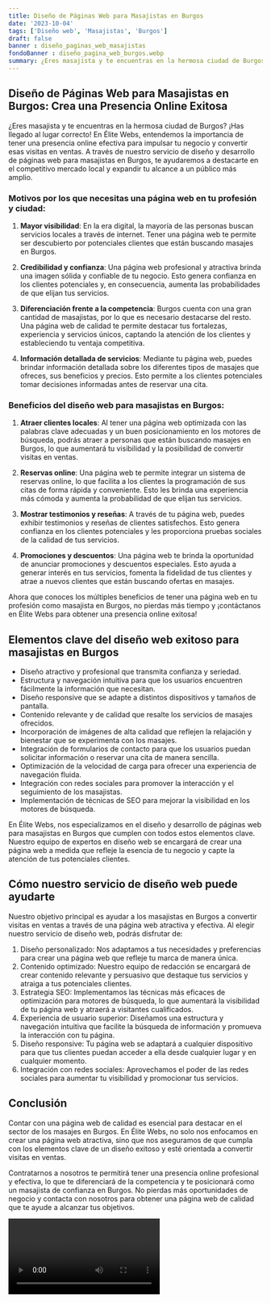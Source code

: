 ```yaml
---
title: Diseño de Páginas Web para Masajistas en Burgos
date: '2023-10-04'
tags: ['Diseño web', 'Masajistas', 'Burgos']
draft: false
banner : diseño_paginas_web_masajistas
fondoBanner : diseño_pagina_web_burgos.webp
summary: ¿Eres masajista y te encuentras en la hermosa ciudad de Burgos? ¡Has llegado al lugar correcto! En Élite Webs, entendemos la importancia de tener una presencia online efectiva para impulsar tu negocio y convertir esas visitas en ventas. A través de nuestro servicio de diseño y desarrollo de páginas web para masajistas en Burgos, te ayudaremos a destacarte en el competitivo mercado local y expandir tu alcance a un público más amplio.
---
```


## Diseño de Páginas Web para Masajistas en Burgos: Crea una Presencia Online Exitosa

¿Eres masajista y te encuentras en la hermosa ciudad de Burgos? ¡Has llegado al lugar correcto! En Élite Webs, entendemos la importancia de tener una presencia online efectiva para impulsar tu negocio y convertir esas visitas en ventas. A través de nuestro servicio de diseño y desarrollo de páginas web para masajistas en Burgos, te ayudaremos a destacarte en el competitivo mercado local y expandir tu alcance a un público más amplio.

### Motivos por los que necesitas una página web en tu profesión y ciudad:

1. **Mayor visibilidad**: En la era digital, la mayoría de las personas buscan servicios locales a través de internet. Tener una página web te permite ser descubierto por potenciales clientes que están buscando masajes en Burgos.

2. **Credibilidad y confianza**: Una página web profesional y atractiva brinda una imagen sólida y confiable de tu negocio. Esto genera confianza en los clientes potenciales y, en consecuencia, aumenta las probabilidades de que elijan tus servicios.

3. **Diferenciación frente a la competencia**: Burgos cuenta con una gran cantidad de masajistas, por lo que es necesario destacarse del resto. Una página web de calidad te permite destacar tus fortalezas, experiencia y servicios únicos, captando la atención de los clientes y estableciendo tu ventaja competitiva.

4. **Información detallada de servicios**: Mediante tu página web, puedes brindar información detallada sobre los diferentes tipos de masajes que ofreces, sus beneficios y precios. Esto permite a los clientes potenciales tomar decisiones informadas antes de reservar una cita.

### Beneficios del diseño web para masajistas en Burgos:

1. **Atraer clientes locales**: Al tener una página web optimizada con las palabras clave adecuadas y un buen posicionamiento en los motores de búsqueda, podrás atraer a personas que están buscando masajes en Burgos, lo que aumentará tu visibilidad y la posibilidad de convertir visitas en ventas.

2. **Reservas online**: Una página web te permite integrar un sistema de reservas online, lo que facilita a los clientes la programación de sus citas de forma rápida y conveniente. Esto les brinda una experiencia más cómoda y aumenta la probabilidad de que elijan tus servicios.

3. **Mostrar testimonios y reseñas**: A través de tu página web, puedes exhibir testimonios y reseñas de clientes satisfechos. Esto genera confianza en los clientes potenciales y les proporciona pruebas sociales de la calidad de tus servicios.

4. **Promociones y descuentos**: Una página web te brinda la oportunidad de anunciar promociones y descuentos especiales. Esto ayuda a generar interés en tus servicios, fomenta la fidelidad de tus clientes y atrae a nuevos clientes que están buscando ofertas en masajes.

Ahora que conoces los múltiples beneficios de tener una página web en tu profesión como masajista en Burgos, no pierdas más tiempo y ¡contáctanos en Élite Webs para obtener una presencia online exitosa!

<GifSeo />

<Cta />

## Elementos clave del diseño web exitoso para masajistas en Burgos

- Diseño atractivo y profesional que transmita confianza y seriedad.
- Estructura y navegación intuitiva para que los usuarios encuentren fácilmente la información que necesitan.
- Diseño responsive que se adapte a distintos dispositivos y tamaños de pantalla.
- Contenido relevante y de calidad que resalte los servicios de masajes ofrecidos.
- Incorporación de imágenes de alta calidad que reflejen la relajación y bienestar que se experimenta con los masajes.
- Integración de formularios de contacto para que los usuarios puedan solicitar información o reservar una cita de manera sencilla.
- Optimización de la velocidad de carga para ofrecer una experiencia de navegación fluida.
- Integración con redes sociales para promover la interacción y el seguimiento de los masajistas.
- Implementación de técnicas de SEO para mejorar la visibilidad en los motores de búsqueda.

En Élite Webs, nos especializamos en el diseño y desarrollo de páginas web para masajistas en Burgos que cumplen con todos estos elementos clave. Nuestro equipo de expertos en diseño web se encargará de crear una página web a medida que refleje la esencia de tu negocio y capte la atención de tus potenciales clientes.

## Cómo nuestro servicio de diseño web puede ayudarte

Nuestro objetivo principal es ayudar a los masajistas en Burgos a convertir visitas en ventas a través de una página web atractiva y efectiva. Al elegir nuestro servicio de diseño web, podrás disfrutar de:

1. Diseño personalizado: Nos adaptamos a tus necesidades y preferencias para crear una página web que refleje tu marca de manera única.
2. Contenido optimizado: Nuestro equipo de redacción se encargará de crear contenido relevante y persuasivo que destaque tus servicios y atraiga a tus potenciales clientes.
3. Estrategia SEO: Implementamos las técnicas más eficaces de optimización para motores de búsqueda, lo que aumentará la visibilidad de tu página web y atraerá a visitantes cualificados.
4. Experiencia de usuario superior: Diseñamos una estructura y navegación intuitiva que facilite la búsqueda de información y promueva la interacción con tu página.
5. Diseño responsive: Tu página web se adaptará a cualquier dispositivo para que tus clientes puedan acceder a ella desde cualquier lugar y en cualquier momento.
6. Integración con redes sociales: Aprovechamos el poder de las redes sociales para aumentar tu visibilidad y promocionar tus servicios.

## Conclusión

Contar con una página web de calidad es esencial para destacar en el sector de los masajes en Burgos. En Élite Webs, no solo nos enfocamos en crear una página web atractiva, sino que nos aseguramos de que cumpla con los elementos clave de un diseño exitoso y esté orientada a convertir visitas en ventas.

Contratarnos a nosotros te permitirá tener una presencia online profesional y efectiva, lo que te diferenciará de la competencia y te posicionará como un masajista de confianza en Burgos. No pierdas más oportunidades de negocio y contacta con nosotros para obtener una página web de calidad que te ayude a alcanzar tus objetivos.

<Video />

<CtaBot job='Masajistas' city='Burgos'/>

<Gmaps query='Burgos+españa+maps' />